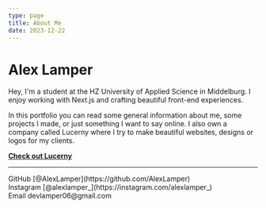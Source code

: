```yaml
---
type: page
title: About Me
date: 2023-12-22
---
```


# Alex Lamper

Hey, I'm a student at the HZ University of Applied Science in Middelburg. I enjoy working with Next.js and crafting beautiful front-end experiences.

In this portfolio you can read some general information about me, some projects I made, or just something I want to say online. I also own a company called Lucerny where I try to make beautiful websites, designs or logos for my clients.

[**Check out Lucerny**](https://lucerny.nl)

---

<div>
  GitHub [@AlexLamper](https://github.com/AlexLamper) <br/>
  Instagram [@alexlamper_](https://instagram.com/alexlamper_) <br/>
  Email devlamper06@gmail.com
</div>
